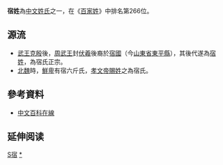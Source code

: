 {{about||天上劃分的二十八個區域|二十八宿}}

{{姓氏
|姓氏=宿
|拼音=Sù
|南京官話=su<sup>5</sup>
|中国大陆=Su
|台湾=Su
|香港=
|澳门=
|新加坡=
|马来西亚=
|越南=Túc
|韩国=
|反切=
|同音字=
|堂号=
|郡望=[[东平郡_(刘宋)|东平郡]]
}}

'''宿姓'''為[[中文姓氏|中文姓氏]]之一，在《[[百家姓|百家姓]]》中排名第266位。

== 源流 ==
*[[武王克殷|武王克殷]]後，[[周武王|周武王]]封[[伏羲|伏羲]]後裔於[[宿國|宿國]]（今[[山東省|山東省]][[東平縣|東平縣]]），其後代遂為[[宿姓|宿姓]]，為宿氏正宗。
*[[北魏|北魏]]時，[[鮮卑|鮮卑]]有宿六斤氏，[[孝文帝|孝文帝]][[賜姓|賜姓]]之為宿氏。

== 參考資料 ==
*[http://www.zwbk.org/zh-tw/Lemma_Show/71029.aspx 中文百科在線] {{Wayback|url=http://www.zwbk.org/zh-tw/Lemma_Show/71029.aspx |date=20190604094533 }}

== 延伸阅读 ==
{{Wikisource further reading}}

[[Category:漢姓|S宿]]
[[Category:宿姓|*]]